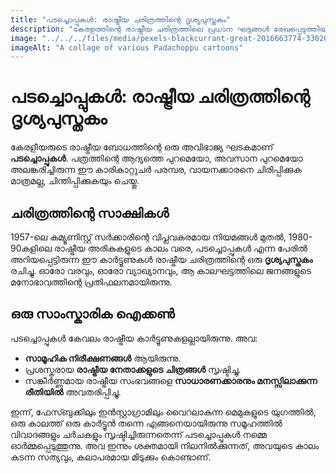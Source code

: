 ```yaml
---
title: "പടച്ചൊപ്പുകൾ: രാഷ്ട്രീയ ചരിത്രത്തിന്റെ ദൃശ്യപുസ്തകം"
description: "കേരളത്തിന്റെ രാഷ്ട്രീയ ചരിത്രത്തിലെ പ്രധാന ഘട്ടങ്ങൾ രേഖപ്പെടുത്തിയ പ്രശസ്തമായ കാരികാറ്റുചർ പടച്ചൊപ്പുകളെപ്പറ്റിയുള്ള ഒരു പരിചയം."
image: "../../../files/media/pexels-blackcurrant-great-2016663774-33020825.jpg"
imageAlt: "A collage of various Padachoppu cartoons"
---
```


# പടച്ചൊപ്പുകൾ: രാഷ്ട്രീയ ചരിത്രത്തിന്റെ ദൃശ്യപുസ്തകം

കേരളീയരുടെ രാഷ്ട്രീയ ബോധത്തിന്റെ ഒരു അവിഭാജ്യ ഘടകമാണ് **പടച്ചൊപ്പുകൾ**. പത്രത്തിന്റെ ആദ്യത്തെ പുറമെയോ, അവസാന പുറമെയോ അലങ്കരിച്ചിരുന്ന ഈ കാരികാറ്റുചർ പരമ്പര, വായനക്കാരനെ ചിരിപ്പിക്കുക മാത്രമല്ല, ചിന്തിപ്പിക്കുകയും ചെയ്തു.

## ചരിത്രത്തിന്റെ സാക്ഷികൾ

1957-ലെ കമ്യൂണിസ്റ്റ് സർക്കാരിന്റെ വിപ്ലവകരമായ നിയമങ്ങൾ മുതൽ, 1980-90കളിലെ രാഷ്ട്രീയ അരികുകളുടെ കാലം വരെ, പടച്ചൊപ്പുകൾ എന്ന പേരിൽ അറിയപ്പെട്ടിരുന്ന ഈ കാർട്ടൂണുകൾ രാഷ്ട്രീയ ചരിത്രത്തിന്റെ ഒരു **ദൃശ്യപുസ്തകം** രചിച്ചു. ഓരോ വരവും, ഓരോ വ്യാഖ്യാനവും, ആ കാലഘട്ടത്തിലെ ജനങ്ങളുടെ മനോഭാവത്തിന്റെ പ്രതിഫലനമായിരുന്നു.

## ഒരു സാംസ്കാരിക ഐക്കൺ

പടച്ചൊപ്പുകൾ കേവലം രാഷ്ട്രീയ കാർട്ടൂണുകളല്ലായിരുന്നു. അവ:

*   **സാമൂഹിക നിരീക്ഷണങ്ങൾ** ആയിരുന്നു.
*   പ്രശസ്തരായ **രാഷ്ട്രീയ നേതാക്കളുടെ ചിത്രങ്ങൾ** സൃഷ്ടിച്ചു.
*   സങ്കീർണ്ണമായ രാഷ്ട്രീയ സംഭവങ്ങളെ **സാധാരണക്കാരനും മനസ്സിലാക്കുന്ന രീതിയിൽ** അവതരിപ്പിച്ചു.

ഇന്ന്, ഫേസ്ബുക്കിലും ഇൻസ്റ്റാഗ്രാമിലും വൈറലാകുന്ന മെമുകളുടെ യുഗത്തിൽ, ഒരു കാലത്ത് ഒരു കാർട്ടൂൻ തന്നെ എങ്ങനെയായിരുന്നു സമൂഹത്തിൽ വിവാദങ്ങളും ചർചകളും സൃഷ്ടിച്ചിരുന്നതെന്ന് പടച്ചൊപ്പുകൾ നമ്മെ ഓർമ്മപ്പെടുത്തുന്നു. അവ ഇന്നും ശക്തമായി നിലനിൽക്കുന്നത്, അവയുടെ കാലം കടന്ന സത്യവും, കലാപരമായ മിടുക്കും കൊണ്ടാണ്.